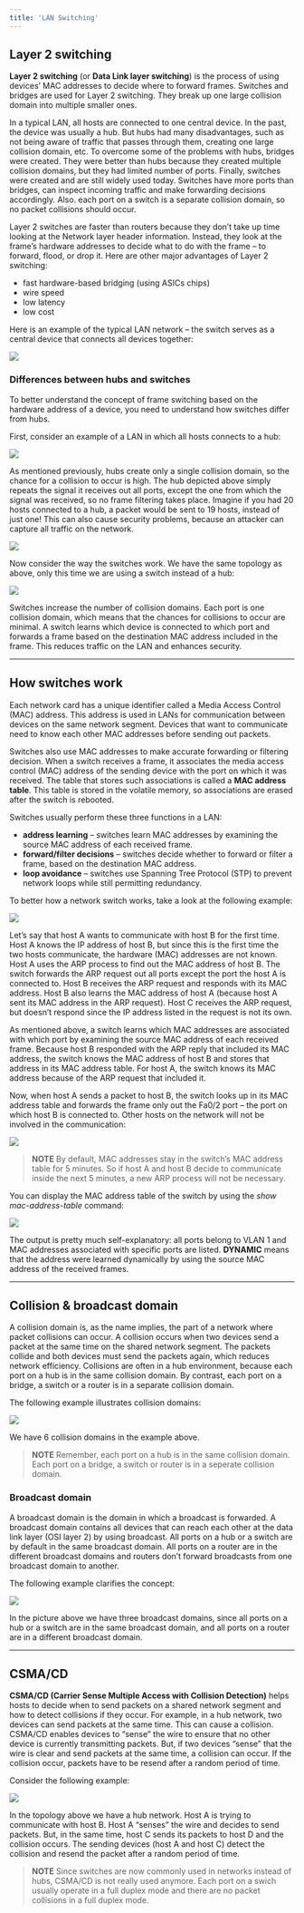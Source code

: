 ```yaml
---
title: 'LAN Switching'
---
```


## Layer 2 switching

**Layer 2 switching** (or **Data Link layer switching**) is the process of using devices’ MAC addresses to decide where to forward frames. Switches and bridges are used for Layer 2 switching. They break up one large collision domain into multiple smaller ones.

In a typical LAN, all hosts are connected to one central device. In the past, the device was usually a hub. But hubs had many disadvantages, such as not being aware of traffic that passes through them, creating one large collision domain, etc. To overcome some of the problems with hubs, bridges were created. They were better than hubs because they created multiple collision domains, but they had limited number of ports. Finally, switches were created and are still widely used today. Switches have more ports than bridges, can inspect incoming traffic and make forwarding decisions accordingly. Also. each port on a switch is a separate collision domain, so no packet collisions should occur.

Layer 2 switches are faster than routers because they don’t take up time looking at the Network layer header information. Instead, they look at the frame’s hardware addresses to decide what to do with the frame – to forward, flood, or drop it. Here are other major advantages of Layer 2 switching:

- fast hardware-based bridging (using ASICs chips)
- wire speed
- low latency
- low cost

Here is an example of the typical LAN network – the switch serves as a central device that connects all devices together:

![](https://drive.google.com/uc?export=view&id=1SACVo8tXzKniq5m_arAoj4YouQki0MdI)

### Differences between hubs and switches

To better understand the concept of frame switching based on the hardware address of a device, you need to understand how switches differ from hubs.

First, consider an example of a LAN in which all hosts connects to a hub:

![](https://drive.google.com/uc?export=view&id=1PB6rXEEWEHFJphtdfS2AAzNmbhqo3xFR)

As mentioned previously, hubs create only a single collision domain, so the chance for a collision to occur is high. The hub depicted above simply repeats the signal it receives out all ports, except the one from which the signal was received, so no frame filtering takes place. Imagine if you had 20 hosts connected to a hub, a packet would be sent to 19 hosts, instead of just one! This can also cause security problems, because an attacker can capture all traffic on the network.

![](https://drive.google.com/uc?export=view&id=1L1q1CyHXlXRYfIQ8okMHBwZUgUhvV8sy)

Now consider the way the switches work. We have the same topology as above, only this time we are using a switch instead of a hub:

![](https://drive.google.com/uc?export=view&id=1dCUUZTOTyDHupdVZeaIeTM0v9TtExH_N)

Switches increase the number of collision domains. Each port is one collision domain, which means that the chances for collisions to occur are minimal. A switch learns which device is connected to which port and forwards a frame based on the destination MAC address included in the frame. This reduces traffic on the LAN and enhances security.

---

## How switches work

Each network card has a unique identifier called a Media Access Control (MAC) address. This address is used in LANs for communication between devices on the same network segment. Devices that want to communicate need to know each other MAC addresses before sending out packets.

Switches also use MAC addresses to make accurate forwarding or filtering decision. When a switch receives a frame, it associates the media access control (MAC) address of the sending device with the port on which it was received. The table that stores such associations is called a **MAC address table**. This table is stored in the volatile memory, so associations are erased after the switch is rebooted.

Switches usually perform these three functions in a LAN:

- **address learning** – switches learn MAC addresses by examining the source MAC address of each received frame.
- **forward/filter decisions** – switches decide whether to forward or filter a frame, based on the destination MAC address.
- **loop avoidance** – switches use Spanning Tree Protocol (STP) to prevent network loops while still permitting redundancy.

To better how a network switch works, take a look at the following example:

![](https://drive.google.com/uc?export=view&id=1T7oO2vrnRS6v6sr7iGDOoLJWKPyL-5P4)

Let’s say that host A wants to communicate with host B for the first time. Host A knows the IP address of host B, but since this is the first time the two hosts communicate, the hardware (MAC) addresses are not known. Host A uses the ARP process to find out the MAC address of host B. The switch forwards the ARP request out all ports except the port the host A is connected to. Host B receives the ARP request and responds with its MAC address. Host B also learns the MAC address of host A (because host A sent its MAC address in the ARP request). Host C receives the ARP request, but doesn’t respond since the IP address listed in the request is not its own.

As mentioned above, a switch learns which MAC addresses are associated with which port by examining the source MAC address of each received frame. Because host B responded with the ARP reply that included its MAC address, the switch knows the MAC address of host B and stores that address in its MAC address table. For host A, the switch knows its MAC address because of the ARP request that included it.

Now, when host A sends a packet to host B, the switch looks up in its MAC address table and forwards the frame only out the Fa0/2 port – the port on which host B is connected to. Other hosts on the network will not be involved in the communication:

![](https://drive.google.com/uc?export=view&id=1g5rtE8vsfmQ9HY91KaLNKi_ADatJZKO1)

> **NOTE**
By default, MAC addresses stay in the switch’s MAC address table for 5 minutes. So if host A and host B decide to communicate inside the next 5 minutes, a new ARP process will not be necessary.

You can display the MAC address table of the switch by using the _show mac-address-table_ command:

![](https://drive.google.com/uc?export=view&id=1Me6-amk2nCM0prBtufra_CFWrpxJF-hh)

The output is pretty much self-explanatory: all ports belong to VLAN 1 and MAC addresses associated with specific ports are listed. **DYNAMIC** means that the address were learned dynamically by using the source MAC address of the received frames.

---

## Collision & broadcast domain

A collision domain is, as the name implies, the part of a network where packet collisions can occur. A collision occurs when two devices send a packet at the same time on the shared network segment. The packets collide and both devices must send the packets again, which reduces network efficiency. Collisions are often in a hub environment, because each port on a hub is in the same collision domain. By contrast, each port on a bridge, a switch or a router is in a separate collision domain.

The following example illustrates collision domains:

![](https://drive.google.com/uc?export=view&id=1n8Rvywx1gTZGkPdHoEO3k2vt2Dyk9tUi)

We have 6 collision domains in the example above.

> **NOTE**
Remember, each port on a hub is in the same collision domain. Each port on a bridge, a switch or router is in a seperate collision domain.

### Broadcast domain

A broadcast domain is the domain in which a broadcast is forwarded. A broadcast domain contains all devices that can reach each other at the data link layer (OSI layer 2) by using broadcast. All ports on a hub or a switch are by default in the same broadcast domain. All ports on a router are in the different broadcast domains and routers don’t forward broadcasts from one broadcast domain to another.

The following example clarifies the concept:

![](https://drive.google.com/uc?export=view&id=13BChQOgQl1VVCx2INjfB7VXekI4fv4Kr)

In the picture above we have three broadcast domains, since all ports on a hub or a switch are in the same broadcast domain, and all ports on a router are in a different broadcast domain.

---

## CSMA/CD

**CSMA/CD (Carrier Sense Multiple Access with Collision Detection)** helps hosts to decide when to send packets on a shared network segment and how to detect collisions if they occur. For example, in a hub network, two devices can send packets at the same time. This can cause a collision. CSMA/CD enables devices to “sense” the wire to ensure that no other device is currently transmitting packets. But, if two devices “sense” that the wire is clear and send packets at the same time, a collision can occur. If the collision occur, packets have to be resend after a random period of time.

Consider the following example:

![](https://drive.google.com/uc?export=view&id=1gY5kpXMgi0UGq_nyGvr0N57TthIHTdqr)

In the topology above we have a hub network. Host A is trying to communicate with host B. Host A “senses” the wire and decides to send packets. But, in the same time, host C sends its packets to host D and the collision occurs. The sending devices (host A and host C) detect the collision and resend the packet after a random period of time.

> **NOTE**
Since switches are now commonly used in networks instead of hubs, CSMA/CD is not really used anymore. Each port on a swich usually operate in a full duplex mode and there are no packet collisions in a full duplex mode.